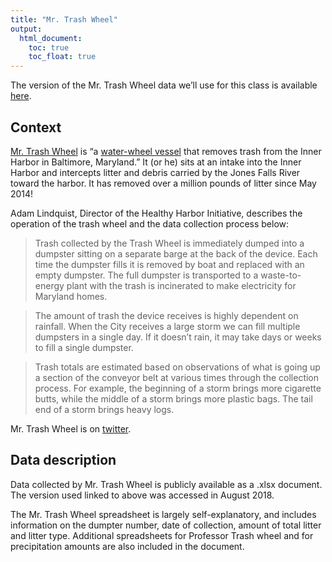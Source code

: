 ```yaml
---
title: "Mr. Trash Wheel"
output:
  html_document: 
    toc: true
    toc_float: true
---
```


The version of the Mr. Trash Wheel data we'll use for this class is available [here](./data/HealthyHarborWaterWheelTotals2018-7-28.xlsx). 

<!-- **UPDATE (FALL 2019):** an even-more recent dataset is [here](./data/Trash-Wheel-Collection-Totals-8-6-19.xlsx). -->


## Context

[Mr. Trash Wheel](http://baltimorewaterfront.com/healthy-harbor/water-wheel/) is "a [water-wheel vessel](https://en.wikipedia.org/wiki/Mr._Trash_Wheel) that removes trash from the Inner Harbor in Baltimore, Maryland." It (or he) sits at an intake into the Inner Harbor and intercepts litter and debris carried by the Jones Falls River toward the harbor. It has removed over a million pounds of litter since May 2014!

Adam Lindquist, Director of the Healthy Harbor Initiative, describes the operation of the trash wheel and the data collection process below:

> Trash collected by the Trash Wheel is immediately dumped into a dumpster sitting on a separate barge at the back of the device. Each time the dumpster fills it is removed by boat and replaced with an empty dumpster. The full dumpster is transported to a waste-to-energy plant with the trash is incinerated to make electricity for Maryland homes. 

> The amount of trash the device receives is highly dependent on rainfall. When the City receives a large storm we can fill multiple dumpsters in a single day. If it doesn't rain, it may take days or weeks to fill a single dumpster.

> Trash totals are estimated based on observations of what is going up a section of the conveyor belt at various times through the collection process. For example, the beginning of a storm brings more cigarette butts, while the middle of a storm brings more plastic bags. The tail end of a storm brings heavy logs.

Mr. Trash Wheel is on [twitter](https://twitter.com/mrtrashwheel/).

## Data description

Data collected by Mr. Trash Wheel is publicly available as a .xlsx document. The version used linked to above was accessed in August 2018. 

The Mr. Trash Wheel spreadsheet is largely self-explanatory, and includes information on the dumpter number, date of collection, amount of total litter and litter type. Additional spreadsheets for Professor Trash wheel and for precipitation amounts are also included in the document. 

